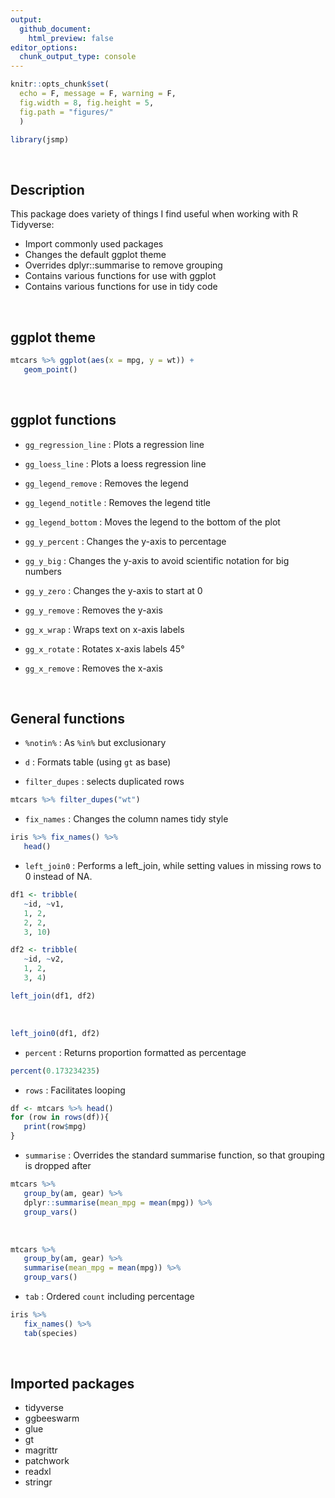 ---
output:
  github_document:
    html_preview: false
editor_options: 
  chunk_output_type: console
---

```{r setup, include=FALSE,echo=FALSE}
knitr::opts_chunk$set(
  echo = F, message = F, warning = F,
  fig.width = 8, fig.height = 5,
  fig.path = "figures/"
  )

library(jsmp)
```


<br>

## Description

This package does variety of things I find useful when working with R Tidyverse:

- Import commonly used packages
- Changes the default ggplot theme
- Overrides dplyr::summarise to remove grouping
- Contains various functions for use with ggplot
- Contains various functions for use in tidy code


<br>

## ggplot theme

```{r}
mtcars %>% ggplot(aes(x = mpg, y = wt)) +
   geom_point()
```

<br>

## ggplot functions

- `gg_regression_line` : Plots a regression line

- `gg_loess_line` : Plots a loess regression line

- `gg_legend_remove` : Removes the legend

- `gg_legend_notitle` : Removes the legend title

- `gg_legend_bottom` : Moves the legend to the bottom of the plot

- `gg_y_percent` : Changes the y-axis to percentage

- `gg_y_big` : Changes the y-axis to avoid scientific notation for big numbers

- `gg_y_zero` : Changes the y-axis to start at 0

- `gg_y_remove` : Removes the y-axis

- `gg_x_wrap` : Wraps text on x-axis labels

- `gg_x_rotate` : Rotates x-axis labels 45&deg;

- `gg_x_remove` : Removes the x-axis



<br>

## General functions

- `%notin%` : As `%in%` but exclusionary

- `d` : Formats table (using `gt` as base)

- `filter_dupes` : selects duplicated rows

```{r}
mtcars %>% filter_dupes("wt")
```

- `fix_names` : Changes the column names tidy style

```{r}
iris %>% fix_names() %>% 
   head()
```

- `left_join0` : Performs a left_join, while setting values in missing rows to 0 instead of NA.

```{r}
df1 <- tribble(
   ~id, ~v1,
   1, 2,
   2, 2,
   3, 10)

df2 <- tribble(
   ~id, ~v2,
   1, 2,
   3, 4)

left_join(df1, df2)
```

<br>

```{r}
left_join0(df1, df2)
```


- `percent` : Returns proportion formatted as percentage

```{r}
percent(0.173234235)
```

- `rows` :  Facilitates looping

```{r}
df <- mtcars %>% head()
for (row in rows(df)){
   print(row$mpg)
}
```


- `summarise` : Overrides the standard summarise function, so that grouping is dropped after


```{r}
mtcars %>% 
   group_by(am, gear) %>% 
   dplyr::summarise(mean_mpg = mean(mpg)) %>% 
   group_vars()
```

<br>

```{r}
mtcars %>% 
   group_by(am, gear) %>% 
   summarise(mean_mpg = mean(mpg)) %>% 
   group_vars()
```


- `tab` : Ordered `count` including percentage

```{r}
iris %>% 
   fix_names() %>% 
   tab(species)
```


<br>

## Imported packages

- tidyverse
- ggbeeswarm
- glue
- gt
- magrittr
- patchwork
- readxl
- stringr
